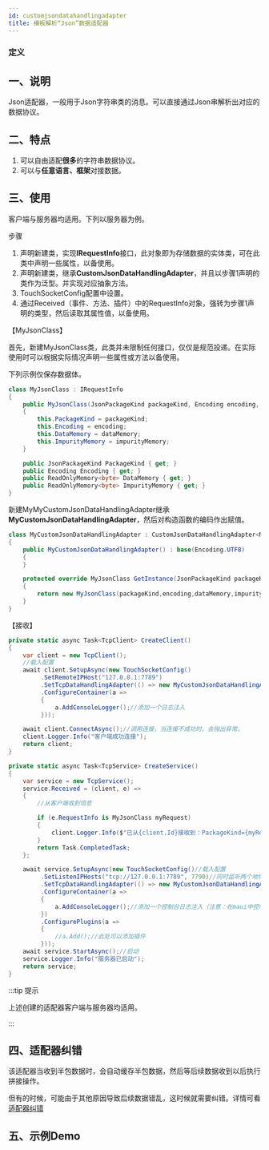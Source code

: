 ```yaml
---
id: customjsondatahandlingadapter
title: 模板解析“Json”数据适配器
---
```



### 定义

<TouchSocketCoreDefinition />


## 一、说明

Json适配器，一般用于Json字符串类的消息。可以直接通过Json串解析出对应的数据协议。

<BilibiliCard title="用户适配器之Json模板适配器" link="https://www.bilibili.com/cheese/play/ep1522754" isPro="true"/>

## 二、特点

1. 可以自由适配**很多**的字符串数据协议。
2. 可以与**任意语言、框架**对接数据。


## 三、使用

客户端与服务器均适用。下列以服务器为例。

步骤

1. 声明新建类，实现**IRequestInfo**接口，此对象即为存储数据的实体类，可在此类中声明一些属性，以备使用。
2. 声明新建类，继承**CustomJsonDataHandlingAdapter**，并且以步骤1声明的类作为泛型。并实现对应抽象方法。
3. TouchSocketConfig配置中设置。
4. 通过Received（事件、方法、插件）中的RequestInfo对象，强转为步骤1声明的类型，然后读取其属性值，以备使用。

【MyJsonClass】

首先，新建MyJsonClass类，此类并未限制任何接口，仅仅是规范投递。在实际使用时可以根据实际情况声明一些属性或方法以备使用。

下列示例仅保存数据体。

```csharp showLineNumbers
class MyJsonClass : IRequestInfo
{
    public MyJsonClass(JsonPackageKind packageKind, Encoding encoding, ReadOnlyMemory<byte> dataMemory, ReadOnlyMemory<byte> impurityMemory)
    {
        this.PackageKind = packageKind;
        this.Encoding = encoding;
        this.DataMemory = dataMemory;
        this.ImpurityMemory = impurityMemory;
    }

    public JsonPackageKind PackageKind { get; }
    public Encoding Encoding { get; }
    public ReadOnlyMemory<byte> DataMemory { get; }
    public ReadOnlyMemory<byte> ImpurityMemory { get; }
}
```

新建MyMyCustomJsonDataHandlingAdapter继承**MyCustomJsonDataHandlingAdapter**，然后对构造函数的编码作出赋值。

```csharp showLineNumbers
class MyCustomJsonDataHandlingAdapter : CustomJsonDataHandlingAdapter<MyJsonClass>
{
    public MyCustomJsonDataHandlingAdapter() : base(Encoding.UTF8)
    {
    }

    protected override MyJsonClass GetInstance(JsonPackageKind packageKind, Encoding encoding, ReadOnlyMemory<byte> dataMemory, ReadOnlyMemory<byte> impurityMemory)
    {
        return new MyJsonClass(packageKind,encoding,dataMemory,impurityMemory);
    }
}
```

【接收】

```csharp showLineNumbers
private static async Task<TcpClient> CreateClient()
{
    var client = new TcpClient();
    //载入配置
    await client.SetupAsync(new TouchSocketConfig()
         .SetRemoteIPHost("127.0.0.1:7789")
         .SetTcpDataHandlingAdapter(() => new MyCustomJsonDataHandlingAdapter())
         .ConfigureContainer(a =>
         {
             a.AddConsoleLogger();//添加一个日志注入
         }));

    await client.ConnectAsync();//调用连接，当连接不成功时，会抛出异常。
    client.Logger.Info("客户端成功连接");
    return client;
}

private static async Task<TcpService> CreateService()
{
    var service = new TcpService();
    service.Received = (client, e) =>
    {
        //从客户端收到信息

        if (e.RequestInfo is MyJsonClass myRequest)
        {
            client.Logger.Info($"已从{client.Id}接收到：PackageKind={myRequest.PackageKind},消息={Encoding.UTF8.GetString(myRequest.DataMemory.Span)}");
        }
        return Task.CompletedTask;
    };

    await service.SetupAsync(new TouchSocketConfig()//载入配置
         .SetListenIPHosts("tcp://127.0.0.1:7789", 7790)//同时监听两个地址
         .SetTcpDataHandlingAdapter(() => new MyCustomJsonDataHandlingAdapter())
         .ConfigureContainer(a =>
         {
             a.AddConsoleLogger();//添加一个控制台日志注入（注意：在maui中控制台日志不可用）
         })
         .ConfigurePlugins(a =>
         {
             //a.Add();//此处可以添加插件
         }));
    await service.StartAsync();//启动
    service.Logger.Info("服务器已启动");
    return service;
}
```

:::tip 提示

上述创建的适配器客户端与服务器均适用。

:::  

## 四、适配器纠错

该适配器当收到半包数据时，会自动缓存半包数据，然后等后续数据收到以后执行拼接操作。

但有的时候，可能由于其他原因导致后续数据错乱，这时候就需要纠错。详情可看[适配器纠错](./adaptererrorcorrection.mdx)


## 五、示例Demo

<CardLink link="examples/Adapter/CustomJsonDataHandlingAdapterConsoleApp"/>